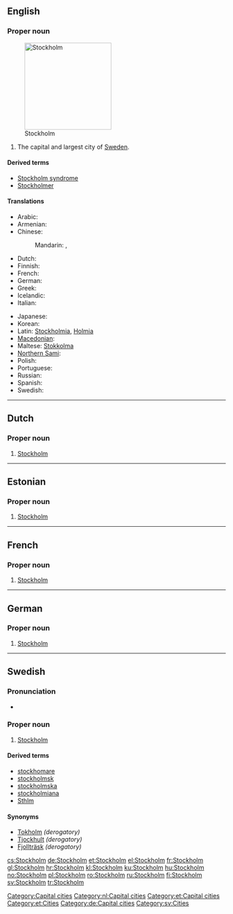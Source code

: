 {{wikipedia}}
==English==

===Proper noun===
{{infl|en|proper noun}}
[[File:GamlaStan from Katarinahissen Stockholm Swe.jpg|right|thumb|200px|Stockholm]]
# The capital and largest city of [[Sweden]].

====Derived terms====
* [[Stockholm syndrome]]
* [[Stockholmer]]

====Translations====
{{trans-top|capital of Sweden}}
* Arabic: {{t|ar|استكهولم|m|tr=istukhuulm}}
* Armenian: {{t-|hy|Ստոկհոլմ|tr=Stokholm}}
* Chinese:
*: Mandarin: {{t-|cmn|斯德哥爾摩|sc=Hani}}, {{t-|cmn|斯德哥尔摩|tr=Sīdégē'ěrmó|sc=Hani}}
* Dutch: {{t-|nl|Stockholm}}
* Finnish: {{t+|fi|Tukholma}}
* French: {{t+|fr|Stockholm|m}}
* German: {{t+|de|Stockholm|n}}
* Greek: {{t+|el|Στοκχόλμη|f|tr=Stokchólmi}}
* Icelandic: {{t+|is|Stokkhólmur|m}}
* Italian: {{t+|it|Stoccolma|f}}
{{trans-mid}}
* Japanese: {{t-|ja|ストックホルム|tr=Sutokkuhorumu}}
* Korean: {{t|ko|스톡홀름|tr=Seutokholleum|sc=Hang}}
* Latin: [[Stockholmia]], [[Holmia]]
* [[Macedonian]]: {{t|mk|Стокхолм|m|tr=Stókholm}}
* Maltese: [[Stokkolma]]
* [[Northern Sami]]: {{tø|se|Stockholbma}}
* Polish: {{t+|pl|Sztokholm|m}}
* Portuguese: {{t-|pt|Estocolmo}}
* Russian: {{t-|ru|Стокгольм|m|tr=Stokgól’m}}
* Spanish: {{t+|es|Estocolmo}}
* Swedish: {{l|sv|Stockholm}}
{{trans-bottom}}

[[Category:Capital cities]]

----

==Dutch==
{{wikipedia|lang=nl}}

===Proper noun===
{{infl|nl|proper noun}}

# [[#English|Stockholm]]

[[Category:nl:Capital cities]]

----

==Estonian==

===Proper noun===
{{infl|et|proper noun}}

# [[#English|Stockholm]]

[[Category:et:Capital cities]]
[[Category:et:Cities]]

----

==French==

===Proper noun===
{{infl|fr|proper noun}}

# [[#English|Stockholm]]

----

==German==

===Proper noun===
{{infl|de|proper noun|g=n}}

# [[#English|Stockholm]]

[[Category:de:Capital cities]]

----

==Swedish==

===Pronunciation===
* {{audio|Sv-Stockholm.ogg|audio}}

===Proper noun===
{{infl|sv|proper noun}}

# [[#English|Stockholm]]

====Derived terms====
* [[stockhomare]]
* [[stockholmsk]]
* [[stockholmska]]
* [[stockholmiana]]
* [[Sthlm]]

====Synonyms====
* [[Tokholm]] ''(derogatory)''
* [[Tjockhult]] ''(derogatory)''
* [[Fjollträsk]] ''(derogatory)''

[[Category:sv:Cities]]

[[cs:Stockholm]]
[[de:Stockholm]]
[[et:Stockholm]]
[[el:Stockholm]]
[[fr:Stockholm]]
[[gl:Stockholm]]
[[hr:Stockholm]]
[[kl:Stockholm]]
[[ku:Stockholm]]
[[hu:Stockholm]]
[[no:Stockholm]]
[[pl:Stockholm]]
[[ro:Stockholm]]
[[ru:Stockholm]]
[[fi:Stockholm]]
[[sv:Stockholm]]
[[tr:Stockholm]]
